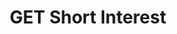 ---
title: "GET Short Interest"
description: "Returns short interest data for stocks, including data such as total short interest, days to cover, and more."
openapi: "GET /shortinterest"
---